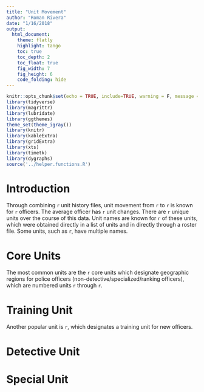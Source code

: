 ```yaml
---
title: "Unit Movement"
author: "Roman Rivera"
date: "1/16/2018"
output:
  html_document:
    theme: flatly
    highlight: tango
    toc: true
    toc_depth: 2
    toc_float: true
    fig_width: 7
    fig_height: 6
    code_folding: hide
---
```


```r
knitr::opts_chunk$set(echo = TRUE, include=TRUE, warning = F, message = F)
library(tidyverse)
library(magrittr)
library(lubridate)
library(ggthemes)
theme_set(theme_igray())
library(knitr)
library(kableExtra)
library(gridExtra)
library(xts)
library(timetk)
library(dygraphs)
source('../helper.functions.R')
```

# Introduction 
Through combining `r` unit history files, unit movement from `r` to `r` is known for `r` officers. The average officer has `r` unit changes. There are `r` unique units over the course of this data. Unit names are known for `r` of these units, which were obtained directly in a list of units and in directly through a roster file. Some units, such as `r`, have multiple names.

# Core Units

The most common units are the `r` core units which designate geographic regions for police officers (non-detective/specialized/ranking officers), which are numbered units `r` through `r`.

# Training Unit
Another popular unit is `r`, which designates a training unit for new officers.

# Detective Unit

# Special Unit